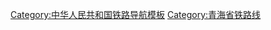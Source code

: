{{Navbox
|name  = 青海省铁路
|title = 青海省铁路

|liststyle = padding:0.25em 0; line-height:1.4em; <!--otherwise lists can appear to form continuous whole-->
|state = <includeonly>{{{state|collapsed}}}</includeonly> 
|oddstyle  = background:#f7f7f7;
|evenstyle = background:transparent;


 |group1 = [[兰新铁路第二双线|兰新高铁]]    
|list1  =   ''甘肃'' - ''[[民和南站]]'' - ''[[海东站]]'' - ''[[海东西站]]'' - [[西宁站]] - [[大通西站]] - [[门源站]] - ''甘肃'' 

 |group2 = [[兰青铁路]] 
|list2  = ''甘肃'' - [[民和站]] - [[莲花台站]] - [[老鸦城站]] - [[高庙站]] - [[乐都站]]  - [[大古城站]] - [[杏园站]] - [[大峡站]] - [[平安驿站]] - [[曹家堡站]] - [[小峡站]] - [[西宁东站]] - [[西宁站]]  

 |group3 = [[青藏铁路]]  
 |list3  =  [[西宁站]] - [[小桥站 (青藏鐵路)|小桥站]] - [[西宁西站]] - [[双寨站]] - [[湟源站]] - [[海晏站]] - [[黄草庄站]] - [[克土站]] - [[青海湖站]] - [[托勒站]] - [[甘孜河站]] - [[哈尔盖站]] - [[刚察站]] - [[黄玉站]] - [[吉尔孟站]] - [[江河站]] - [[天棚站]] - [[鹿芒站]] - [[天峻站]] - [[关角站]] - [[南山站 (青海省)|南山站]] - [[二郎站 (青藏鐵路)|二郎站]] - [[洛北站]] - [[察汗诺站]] - [[尕巴站]] - [[乌兰站]] - [[赛什克站]] - [[柯柯站]] - [[柴凯站]] - - [[陶力站]] - [[尕海站]] - [[德令哈站]] - [[德农站]] - [[戈碧站]] - [[连湖站]] - [[泉水梁站梁]] - [[平爽站]] - [[航垭站]] - [[饮马峡站]] - [[锡铁山站]] - [[松如沟站]] - [[达布逊站]] - [[察尔汗站]] - [[鱼水河站]] - [[格尔木东站]] - [[格尔木站]] - [[南山口站]] - [[甘隆站]] - [[纳赤台站]] - [[小南川站]] - [[玉珠峰站]] - [[望昆站]] - [[不冻泉站]] - [[楚玛尔河站]] - [[五道梁站]] - [[秀水河站]] - [[江克栋站]] - [[日阿尺曲站]] - [[乌丽站]] - [[沱沱河站]] - [[开心岭站]] - [[通天河站]] - [[塘岗站]] - [[雁石坪站]] - [[布玛德站]] - [[布强格站]] - [[唐古拉北站]] -''西藏''
}}<noinclude>
[[Category:中华人民共和国铁路导航模板]]
[[Category:青海省铁路线]]
</noinclude>